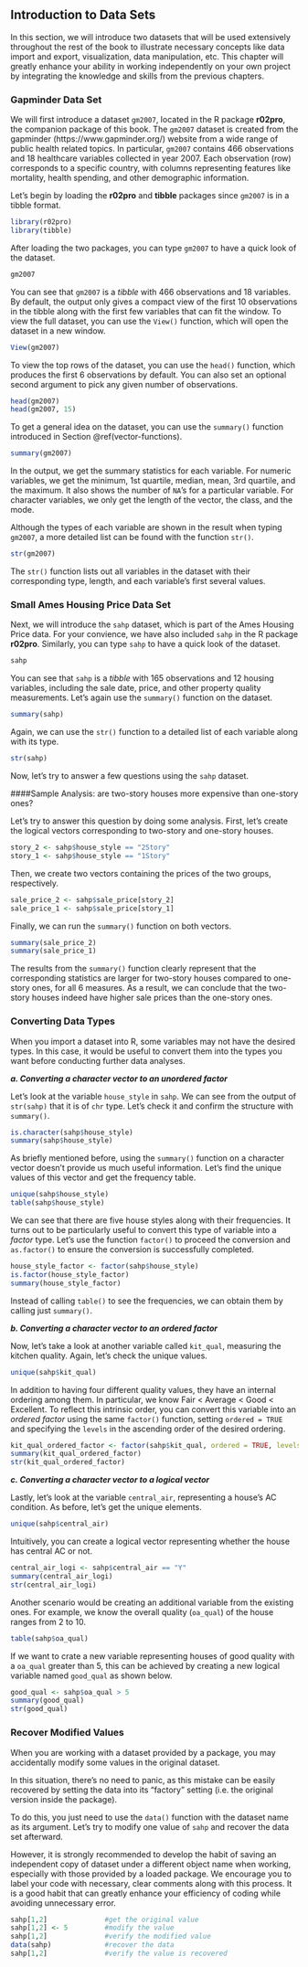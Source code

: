 ## Introduction to Data Sets {#intro-dataset}

In this section, we will introduce two datasets that will be used extensively throughout the rest of the book to illustrate necessary concepts like data import and export, visualization, data manipulation, etc. This chapter will greatly enhance your ability in working independently on your own project by integrating the knowledge and skills from the previous chapters. 

### Gapminder Data Set {#intro-gapminder}

We will first introduce a dataset `gm2007`, located in the R package **r02pro**, the companion package of this book. The `gm2007` dataset is created from the gapminder (https://www.gapminder.org/) website from a wide range of public health related topics. In particular, `gm2007` contains 466 observations and 18 healthcare variables collected in year 2007. Each observation (row) corresponds to a specific country, with columns representing features like mortality, health spending, and other demographic information. 

Let's begin by loading the **r02pro** and **tibble** packages since `gm2007` is in a tibble format. 

```r
library(r02pro)
library(tibble)
```

After loading the two packages, you can type `gm2007` to have a quick look of the dataset.

```r
gm2007
```

You can see that `gm2007` is a *tibble* with 466 observations and 18 variables. By default, the output only gives a compact view of the first 10 observations in the tibble along with the first few variables that can fit the window. To view the full dataset, you can use the `View()` function, which will open the dataset in a new window. 

```r
View(gm2007)
```

To view the top rows of the dataset, you can use the `head()` function, which produces the first 6 observations by default. You can also set an optional second argument to pick any given number of observations. 

```r
head(gm2007)
head(gm2007, 15)
```

To get a general idea on the dataset, you can use the `summary()` function introduced in Section \@ref(vector-functions). 

```r
summary(gm2007)
```

In the output, we get the summary statistics for each variable. For numeric variables, we get the minimum, 1st quartile, median, mean, 3rd quartile, and the maximum. It also shows the number of `NA`'s for a particular variable. For character variables, we only get the length of the vector, the class, and the mode. 

Although the types of each variable are shown in the result when typing `gm2007`, a more detailed list can be found with the function `str()`. 

```r
str(gm2007)
```

The `str()` function lists out all variables in the dataset with their corresponding type, length, and each variable's first several values. 

### Small Ames Housing Price Data Set {#sahp}

Next, we will introduce the `sahp` dataset, which is part of the Ames Housing Price data. For your convience, we have also included `sahp` in the R package **r02pro**. Similarly, you can type `sahp` to have a quick look of the dataset.

```r
sahp
```

You can see that `sahp` is a *tibble* with 165 observations and 12 housing variables, including the sale date, price, and other property quality measurements. Let's again use the `summary()` function on the dataset. 

```r
summary(sahp)
```

Again, we can use the `str()` function to a detailed list of each variable along with its type. 

```r
str(sahp)
```

Now, let's try to answer a few questions using the `sahp` dataset. 

####Sample Analysis: are two-story houses more expensive than one-story ones? 

Let's try to answer this question by doing some analysis. First, let's create the logical vectors corresponding to two-story and one-story houses. 

```r
story_2 <- sahp$house_style == "2Story"
story_1 <- sahp$house_style == "1Story"
```

Then, we create two vectors containing the prices of the two groups, respectively. 

```r
sale_price_2 <- sahp$sale_price[story_2]
sale_price_1 <- sahp$sale_price[story_1]
```

Finally, we can run the `summary()` function on both vectors.

```r
summary(sale_price_2)
summary(sale_price_1)
```

The results from the `summary()` function clearly represent that the corresponding statistics are larger for two-story houses compared to one-story ones, for all 6 measures. As a result, we can conclude that the two-story houses indeed have higher sale prices than the one-story ones.

### Converting Data Types

When you import a dataset into R, some variables may not have the desired types. In this case, it would be useful to convert them into the types you want before conducting further data analyses. 

***a. Converting a character vector to an unordered factor***

Let's look at the variable `house_style` in `sahp`. We can see from the output of `str(sahp)` that it is of `chr` type. Let's check it and confirm the structure with `summary()`.

```r
is.character(sahp$house_style)
summary(sahp$house_style)
```

As briefly mentioned before, using the `summary()` function on a character vector doesn't provide us much useful information. Let's find the unique values of this vector and get the frequency table.

```r
unique(sahp$house_style)
table(sahp$house_style)
```

We can see that there are five house styles along with their frequencies. It turns out to be particularly useful to convert this type of variable into a *factor* type. Let's use the function `factor()` to proceed the conversion and `as.factor()` to ensure the conversion is successfully completed.

```r
house_style_factor <- factor(sahp$house_style)
is.factor(house_style_factor)
summary(house_style_factor)
```

Instead of calling `table()` to see the frequencies, we can obtain them by calling just `summary()`.

***b. Converting a character vector to an ordered factor***

Now, let's take a look at another variable called `kit_qual`, measuring the kitchen quality. Again, let's check the unique values.

```r
unique(sahp$kit_qual)
```

In addition to having four different quality values, they have an internal ordering among them. In particular, we know Fair < Average < Good < Excellent. To reflect this intrinsic order, you can convert this variable into an *ordered factor* using the same `factor()` function, setting `ordered = TRUE` and specifying the `levels` in the ascending order of the desired ordering.

```r
kit_qual_ordered_factor <- factor(sahp$kit_qual, ordered = TRUE, levels = c("Fair", "Average", "Good", "Excellent")) #covert to ordered factor
summary(kit_qual_ordered_factor)
str(kit_qual_ordered_factor)
```

***c. Converting a character vector to a logical vector***

Lastly, let's look at the variable `central_air`, representing a house's AC condition. As before, let's get the unique elements. 

```r
unique(sahp$central_air)
```

Intuitively, you can create a logical vector representing whether the house has central AC or not. 

```r
central_air_logi <- sahp$central_air == "Y"
summary(central_air_logi)
str(central_air_logi)
```

Another scenario would be creating an additional variable from the existing ones. For example, we know the overall quality (`oa_qual`) of the house ranges from 2 to 10. 

```r
table(sahp$oa_qual)
```

If we want to crate a new variable representing houses of good quality with a `oa_qual` greater than 5, this can be achieved by creating a new logical variable named `good_qual` as shown below. 

```r
good_qual <- sahp$oa_qual > 5
summary(good_qual)
str(good_qual)
```

### Recover Modified Values

When you are working with a dataset provided by a package, you may accidentally modify some values in the original dataset.

In this situation, there's no need to panic, as this mistake can be easily recovered by setting the data into its "factory" setting (i.e. the original version inside the package). 

To do this, you just need to use the `data()` function with the dataset name as its argument. Let's try to modify one value of `sahp` and recover the data set afterward.

However, it is strongly recommended to develop the habit of saving an independent copy of dataset under a different object name when working, especially with those provided by a loaded package. We encourage you to label your code with necessary, clear comments along with this process. It is a good habit that can greatly enhance your efficiency of coding while avoiding unnecessary error. 

```r
sahp[1,2]              #get the original value
sahp[1,2] <- 5         #modify the value
sahp[1,2]              #verify the modified value
data(sahp)             #recover the data
sahp[1,2]              #verify the value is recovered
```
